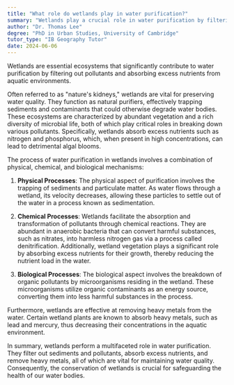 ```yaml
---
title: "What role do wetlands play in water purification?"
summary: "Wetlands play a crucial role in water purification by filtering out pollutants and absorbing excess nutrients from the water."
author: "Dr. Thomas Lee"
degree: "PhD in Urban Studies, University of Cambridge"
tutor_type: "IB Geography Tutor"
date: 2024-06-06
---
```


Wetlands are essential ecosystems that significantly contribute to water purification by filtering out pollutants and absorbing excess nutrients from aquatic environments.

Often referred to as "nature's kidneys," wetlands are vital for preserving water quality. They function as natural purifiers, effectively trapping sediments and contaminants that could otherwise degrade water bodies. These ecosystems are characterized by abundant vegetation and a rich diversity of microbial life, both of which play critical roles in breaking down various pollutants. Specifically, wetlands absorb excess nutrients such as nitrogen and phosphorus, which, when present in high concentrations, can lead to detrimental algal blooms.

The process of water purification in wetlands involves a combination of physical, chemical, and biological mechanisms:

1. **Physical Processes**: The physical aspect of purification involves the trapping of sediments and particulate matter. As water flows through a wetland, its velocity decreases, allowing these particles to settle out of the water in a process known as sedimentation.

2. **Chemical Processes**: Wetlands facilitate the absorption and transformation of pollutants through chemical reactions. They are abundant in anaerobic bacteria that can convert harmful substances, such as nitrates, into harmless nitrogen gas via a process called denitrification. Additionally, wetland vegetation plays a significant role by absorbing excess nutrients for their growth, thereby reducing the nutrient load in the water.

3. **Biological Processes**: The biological aspect involves the breakdown of organic pollutants by microorganisms residing in the wetland. These microorganisms utilize organic contaminants as an energy source, converting them into less harmful substances in the process.

Furthermore, wetlands are effective at removing heavy metals from the water. Certain wetland plants are known to absorb heavy metals, such as lead and mercury, thus decreasing their concentrations in the aquatic environment.

In summary, wetlands perform a multifaceted role in water purification. They filter out sediments and pollutants, absorb excess nutrients, and remove heavy metals, all of which are vital for maintaining water quality. Consequently, the conservation of wetlands is crucial for safeguarding the health of our water bodies.
    